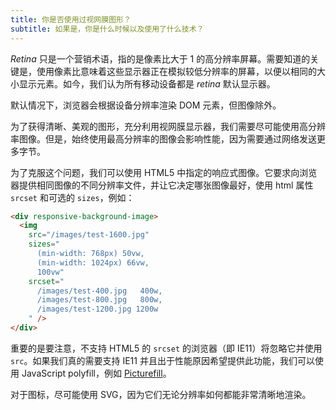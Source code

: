 ```yaml
---
title: 你是否使用过视网膜图形？
subtitle: 如果是，你是什么时候以及使用了什么技术？
---
```


*Retina* 只是一个营销术语，指的是像素比大于 1 的高分辨率屏幕。需要知道的关键是，使用像素比意味着这些显示器正在模拟较低分辨率的屏幕，以便以相同的大小显示元素。如今，我们认为所有移动设备都是 *retina* 默认显示器。

默认情况下，浏览器会根据设备分辨率渲染 DOM 元素，但图像除外。

为了获得清晰、美观的图形，充分利用视网膜显示器，我们需要尽可能使用高分辨率图像。但是，始终使用最高分辨率的图像会影响性能，因为需要通过网络发送更多字节。

为了克服这个问题，我们可以使用 HTML5 中指定的响应式图像。它要求向浏览器提供相同图像的不同分辨率文件，并让它决定哪张图像最好，使用 html 属性 `srcset` 和可选的 `sizes`，例如：

```html
<div responsive-background-image>
  <img
    src="/images/test-1600.jpg"
    sizes="
      (min-width: 768px) 50vw,
      (min-width: 1024px) 66vw,
      100vw"
    srcset="
      /images/test-400.jpg   400w,
      /images/test-800.jpg   800w,
      /images/test-1200.jpg 1200w
    " />
</div>
```

重要的是要注意，不支持 HTML5 的 `srcset` 的浏览器（即 IE11）将忽略它并使用 `src`。如果我们真的需要支持 IE11 并且出于性能原因希望提供此功能，我们可以使用 JavaScript polyfill，例如 [Picturefill](https://scottjehl.github.io/picturefill/)。

对于图标，尽可能使用 SVG，因为它们无论分辨率如何都能非常清晰地渲染。
